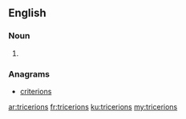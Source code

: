 ==English==

===Noun===
{{head|en|plural}}

# {{plural of|tricerion|lang=en|nocat=1}}

===Anagrams===
* [[criterions#English|criterions]]

[[ar:tricerions]]
[[fr:tricerions]]
[[ku:tricerions]]
[[my:tricerions]]